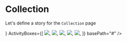 
<Meta title="Pages|Collection" component={Collection}/>


# Collection
Let's define a story for the `Collection` page

<Preview>
  <Story name="Collection page">
    <Collection 
      HeroCollectionBox={<img src="https://via.placeholder.com/400x200.png?text=HeroCollection"/>}
      ActivityBoxes={[
        <img src="https://via.placeholder.com/400x100.png?text=ActivityBox 1" key="1" />,
        <img src="https://via.placeholder.com/400x100.png?text=ActivityBox 2" key="2" />,
        <img src="https://via.placeholder.com/400x100.png?text=ActivityBox 3" key="3" />,
        <img src="https://via.placeholder.com/400x100.png?text=ActivityBox 4" key="4" />,
        <img src="https://via.placeholder.com/400x100.png?text=ActivityBox 5" key="5" />,
      ]}
      basePath="#"
    />
  </Story>
</Preview>


